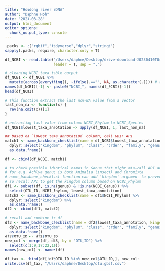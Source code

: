 ```yaml
---
title: "Houdong river eDNA"
author: "Daphne Hoh"
date: "2023-03-28"
output: html_document
editor_options: 
  chunk_output_type: console
---
```


```r
.packs <- c("rgbif","tidyverse","dplyr","stringi")
sapply(.packs, require, character.only = T)

df_NCBI <- read.table("/Users/daphne/Desktop/drive-download-20230410T045436Z-001/otu_constax_reorder.csv", 
                      header = T, sep = ",")

# cleaning NCBI taxa table output
df_NCBI <- df_NCBI %>%
  mutate(across(everything(), ~ifelse(.=="", NA, as.character(.)))) # replace blank cell to NA
names(df_NCBI)[-1] <- paste0("NCBI_", names(df_NCBI)[-1])
head(df_NCBI)

# This function extract the last non-NA value from a vector
last_non_na <- function(x) {
  rev(na.omit(x))[1]
}

# extracting last value from column NCBI_Phylum to NCBI_Species
df_NCBI$lowest_taxa_annotation <- apply(df_NCBI, 1, last_non_na)

## based on `lowest_taxa_annotation` column, call GBIF API
match1 <- name_backbone_checklist(name = df_NCBI$lowest_taxa_annotation) %>%
  dplyr::select("kingdom", "phylum", "class", "order", "family", "genus", "species") %>%
  as.data.frame()

df <- cbind(df_NCBI, match1)

# to check possible identical names in Genus that might mis-call API annotation
# for e.g. Achlya genus is both Animalia (insect) and Chromista
# name_backbone_checklist function can add 'kingdom' argument to prevent this mis-annotation
# so recall API to get the kingdom column based on NCBI_Phylum
df1 <- subset(df, is.na(genus) & !is.na(NCBI_Genus)) %>%
  select(OTU_ID, NCBI_Phylum, lowest_taxa_annotation)
match2 <- name_backbone_checklist(name = df1$NCBI_Phylum) %>%
  dplyr::select("kingdom") %>%
  as.data.frame()
df2 <- cbind(df1, match2)

# recall and combine to df
df3 <- name_backbone_checklist(name = df2$lowest_taxa_annotation, kingdom = df2$kingdom) %>%
  dplyr::select("kingdom", "phylum", "class", "order", "family", "genus") %>%
  as.data.frame()
df3$OTU_ID <- df2$OTU_ID
new_col <- merge(df, df3, by = "OTU_ID") %>%
  select(c(1:9,17:22,16))
names(new_col) <- names(df)

df_tax <- rbind(df[!df$OTU_ID %in% new_col$OTU_ID,], new_col)
write.csv(df_tax, "/Users/daphne/Desktop/otu.gbif.csv")
```
